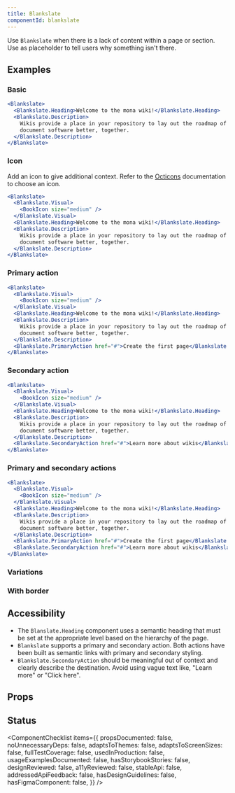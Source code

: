 ```yaml
---
title: Blankslate
componentId: blankslate
---
```



Use `Blankslate` when there is a lack of content within a page or section. Use as placeholder to tell users why something isn't there.

## Examples

### Basic

```jsx
<Blankslate>
  <Blankslate.Heading>Welcome to the mona wiki!</Blankslate.Heading>
  <Blankslate.Description>
    Wikis provide a place in your repository to lay out the roadmap of your project, show the current status, and
    document software better, together.
  </Blankslate.Description>
</Blankslate>
```

### Icon

Add an icon to give additional context. Refer to the [Octicons](https://primer.style/octicons/) documentation to choose an icon.

```jsx
<Blankslate>
  <Blankslate.Visual>
    <BookIcon size="medium" />
  </Blankslate.Visual>
  <Blankslate.Heading>Welcome to the mona wiki!</Blankslate.Heading>
  <Blankslate.Description>
    Wikis provide a place in your repository to lay out the roadmap of your project, show the current status, and
    document software better, together.
  </Blankslate.Description>
</Blankslate>
```

### Primary action

```jsx
<Blankslate>
  <Blankslate.Visual>
    <BookIcon size="medium" />
  </Blankslate.Visual>
  <Blankslate.Heading>Welcome to the mona wiki!</Blankslate.Heading>
  <Blankslate.Description>
    Wikis provide a place in your repository to lay out the roadmap of your project, show the current status, and
    document software better, together.
  </Blankslate.Description>
  <Blankslate.PrimaryAction href="#">Create the first page</Blankslate.PrimaryAction>
</Blankslate>
```

### Secondary action

```jsx
<Blankslate>
  <Blankslate.Visual>
    <BookIcon size="medium" />
  </Blankslate.Visual>
  <Blankslate.Heading>Welcome to the mona wiki!</Blankslate.Heading>
  <Blankslate.Description>
    Wikis provide a place in your repository to lay out the roadmap of your project, show the current status, and
    document software better, together.
  </Blankslate.Description>
  <Blankslate.SecondaryAction href="#">Learn more about wikis</Blankslate.SecondaryAction>
</Blankslate>
```

### Primary and secondary actions

```jsx
<Blankslate>
  <Blankslate.Visual>
    <BookIcon size="medium" />
  </Blankslate.Visual>
  <Blankslate.Heading>Welcome to the mona wiki!</Blankslate.Heading>
  <Blankslate.Description>
    Wikis provide a place in your repository to lay out the roadmap of your project, show the current status, and
    document software better, together.
  </Blankslate.Description>
  <Blankslate.PrimaryAction href="#">Create the first page</Blankslate.PrimaryAction>
  <Blankslate.SecondaryAction href="#">Learn more about wikis</Blankslate.SecondaryAction>
</Blankslate>
```

### Variations

### With border

## Accessibility

- The `Blanslate.Heading` component uses a semantic heading that must be set at the appropriate level based on the hierarchy of the page.
- `Blankslate` supports a primary and secondary action. Both actions have been built as semantic links with primary and secondary styling.
- `Blankslate.SecondaryAction` should be meaningful out of context and clearly describe the destination. Avoid using vague text like, "Learn more" or "Click here".

## Props

<ComponentProps data={data} />

## Status

<ComponentChecklist
  items={{
    propsDocumented: false,
    noUnnecessaryDeps: false,
    adaptsToThemes: false,
    adaptsToScreenSizes: false,
    fullTestCoverage: false,
    usedInProduction: false,
    usageExamplesDocumented: false,
    hasStorybookStories: false,
    designReviewed: false,
    a11yReviewed: false,
    stableApi: false,
    addressedApiFeedback: false,
    hasDesignGuidelines: false,
    hasFigmaComponent: false,
  }}
/>
